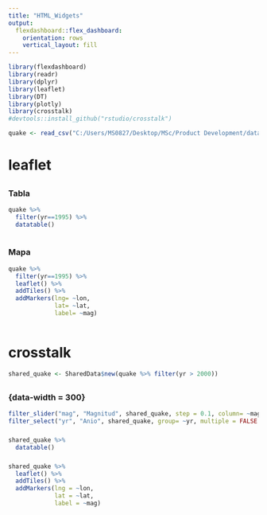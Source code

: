 ---
title: "HTML_Widgets"
output: 
  flexdashboard::flex_dashboard:
    orientation: rows
    vertical_layout: fill
---

```{r setup, include=FALSE}
library(flexdashboard)
library(readr)
library(dplyr)
library(leaflet)
library(DT)
library(plotly)
library(crosstalk)
#devtools::install_github("rstudio/crosstalk")

```


```{r dataset}
quake <- read_csv("C:/Users/MS0827/Desktop/MSc/Product Development/data/earthquakedata.csv")
```

# leaflet

## 

### Tabla

```{r tabla}
quake %>%
  filter(yr==1995) %>%
  datatable()
  
```

### Mapa

```{r mapa}
quake %>%
  filter(yr==1995) %>%
  leaflet() %>%
  addTiles() %>%
  addMarkers(lng= ~lon,
             lat= ~lat,
             label= ~mag)
  
```

# crosstalk

```{r dataset}
shared_quake <- SharedData$new(quake %>% filter(yr > 2000))

```

##

### {data-width = 300}

```{r filtros}

filter_slider("mag", "Magnitud", shared_quake, step = 0.1, column= ~mag)
filter_select("yr", "Anio", shared_quake, group= ~yr, multiple = FALSE )

```

###

```{r tabla}
shared_quake %>%
  datatable()
```

###

```{r mapa}
shared_quake %>%
  leaflet() %>%
  addTiles() %>%
  addMarkers(lng = ~lon,
             lat = ~lat,
             label = ~mag)

```





